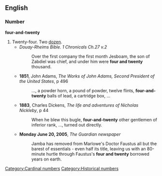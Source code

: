==English==
{{see|twenty-four}}
===Number===
'''four-and-twenty'''

# Twenty-four. Two [[dozen]].
#*''Douay-Rheims Bible. 1 Chronicals Ch.27 v.2''
#*:Over the first company the first month Jesboam, the son of Zabdiel was chief, and under him were '''four and twenty''' thousand.
#*'''1851''', John Adams, ''The Works of John Adams, Second President of the United States'', p 496
#*:..., a powder horn, a pound of powder, twelve flints, '''four-and-twenty''' balls of lead, a cartridge box, ...
#*'''1883''', Charles Dickens, ''The life and adventures of Nicholas Nickleby'', p 44
#*:When he blew this bugle, '''four-and-twenty''' other gentlemen of inferior rank, ..., turned out directly.
#*'''Monday June 20, 2005''', ''The Guardian newspaper''
#*:Jamba has removed from Marlowe's Doctor Faustus all but the barest of essentials - even half its title, leaving us with an 80-minute hurtle through Faustus's '''four and twenty''' borrowed years on earth.


[[Category:Cardinal numbers]]
[[Category:Historical numbers]]
